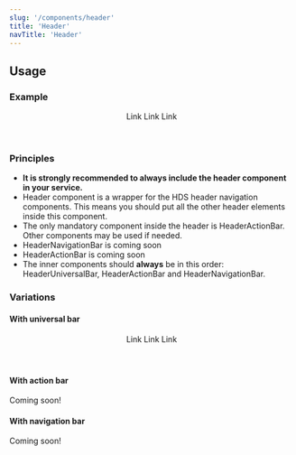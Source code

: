 ```yaml
---
slug: '/components/header'
title: 'Header'
navTitle: 'Header'
---
```




## Usage

### Example

<PlaygroundPreview>
  <Header>
    <HeaderUniversalBar primaryLinkHref="#" primaryLinkText="Helsingin Kaupunki">
      <NavigationLink href="#">Link</NavigationLink>
      <NavigationLink href="#">Link</NavigationLink>
      <NavigationLink href="#">Link</NavigationLink>
    </HeaderUniversalBar>
  </Header>
</PlaygroundPreview>

### Principles

- **It is strongly recommended to always include the header component in your service.**
- Header component is a wrapper for the HDS header navigation components. This means you should put all the other header elements inside this component.
- The only mandatory component inside the header is HeaderActionBar. Other components may be used if needed.
- HeaderNavigationBar is coming soon
- HeaderActionBar is coming soon
- The inner components should **always** be in this order: HeaderUniversalBar, HeaderActionBar and HeaderNavigationBar.

### Variations

#### With universal bar

<PlaygroundPreview>
  <Header>
    <HeaderUniversalBar primaryLinkHref="#" primaryLinkText="Helsingin Kaupunki">
      <NavigationLink href="#">Link</NavigationLink>
      <NavigationLink href="#">Link</NavigationLink>
      <NavigationLink href="#">Link</NavigationLink>
    </HeaderUniversalBar>
  </Header>
</PlaygroundPreview>

#### With action bar

Coming soon!

#### With navigation bar

Coming soon!
